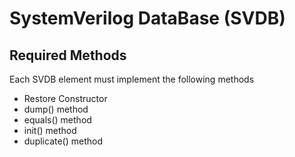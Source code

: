 = SystemVerilog DataBase (SVDB) =

== Required Methods ==
Each SVDB element must implement the following methods
* Restore Constructor
* dump() method
* equals() method
* init() method
* duplicate() method


